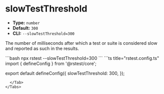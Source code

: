 # slowTestThreshold

- **Type:** `number`
- **Default:** `300`
- **CLI:** `--slowTestThreshold=300`

The number of milliseconds after which a test or suite is considered slow and reported as such in the results.


<Tabs defaultValue='rstest.config.ts'>
  <Tab label="CLI">
  ```bash
  npx rstest --slowTestThreshold=300
  ```
  </Tab>
  <Tab label="rstest.config.ts">
```ts title="rstest.config.ts"
import { defineConfig } from '@rstest/core';

export default defineConfig({
  slowTestThreshold: 300,
});
```
  </Tab>
</Tabs>

